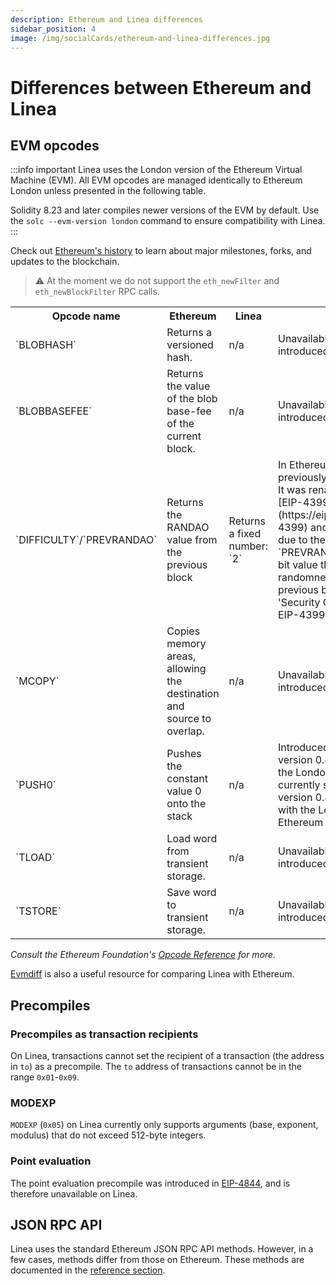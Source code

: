 ```yaml
---
description: Ethereum and Linea differences
sidebar_position: 4
image: /img/socialCards/ethereum-and-linea-differences.jpg
---
```


# Differences between Ethereum and Linea

## EVM opcodes

:::info important
Linea uses the London version of the Ethereum Virtual Machine (EVM). All EVM opcodes are managed
identically to Ethereum London unless presented in the following table.

Solidity 8.23 and later compiles newer versions of the EVM by default. Use the `solc --evm-version london`
command to ensure compatibility with Linea.
:::

Check out [Ethereum's history](https://ethereum.org/en/history/) to learn about major milestones, 
forks, and updates to the blockchain.

> ⚠️ At the moment we do not support the `eth_newFilter` and `eth_newBlockFilter` RPC calls.

<table>
    <tr>
        <th>Opcode name</th> 
        <th>Ethereum</th>
        <th>Linea</th>
        <th>Explanation</th>
    </tr>
    <tr>
        <td>`BLOBHASH`</td>
        <td>Returns a versioned hash.</td>
        <td>n/a</td>
        <td>Unavailable on Linea due to being introduced in the Cancun upgrade.</td>
    </tr>
    <tr>
        <td>`BLOBBASEFEE`</td>
        <td>Returns the value of the blob base-fee of the current block.</td>
        <td>n/a</td>
        <td>Unavailable on Linea due to being introduced in the Cancun upgrade.</td>
    </tr>
        <tr>
        <td>`DIFFICULTY`/`PREVRANDAO`</td>
        <td>Returns the RANDAO value from the previous block</td>
        <td>Returns a fixed number: `2`</td>
        <td>In Ethereum, `PREVRANDAO` was previously known as `DIFFICULTY`. It was renamed to 
        `PREVRANDAO` in [EIP-4399](https://eips.ethereum.org/EIPS/eip-4399) and its functionality 
        changed due to the switch from PoW to PoS. `PREVRANDAO` returns a full 256-bit value that 
        represents the randomness beacon output of the previous block. For more, see the 'Security 
        Considerations' section of EIP-4399.</td>
    </tr>
    <tr>
        <td>`MCOPY`</td>
        <td>Copies memory areas, allowing the destination and source to overlap.</td>
        <td>n/a</td>
        <td>Unavailable on Linea due to being introduced in the Cancun upgrade.</td>
    </tr>
        <tr>
        <td>`PUSH0`</td>
        <td>Pushes the constant value 0 onto the stack</td>
        <td>n/a</td>
        <td>Introduced in Solidity compiler version 0.8.20, which came after the London release. 
        However, Linea currently supports Solidity compiler version 0.8.19 and lower, aligning with 
        the London release of the Ethereum Mainnet.</td>
    </tr>
    <tr>
        <td>`TLOAD`</td>
        <td>Load word from transient storage.</td>
        <td>n/a</td>
        <td>Unavailable on Linea due to being introduced in the Cancun upgrade.</td>
    </tr>
    <tr>
        <td>`TSTORE`</td>
        <td>Save word to transient storage.</td>
        <td>n/a</td>
        <td>Unavailable on Linea due to being introduced in the Cancun upgrade.</td>
    </tr>
</table>

_Consult the Ethereum Foundation's [Opcode Reference](https://ethereum.org/en/developers/docs/evm/opcodes/) 
for more._

[Evmdiff](https://www.evmdiff.com) is also a useful resource for comparing Linea with Ethereum.

## Precompiles

### Precompiles as transaction recipients

On Linea, transactions cannot set the recipient of a transaction (the address in `to`) as a 
precompile. The `to` address of transactions cannot be in the range `0x01`-`0x09`.

### MODEXP

`MODEXP` (`0x05`) on Linea currently only supports arguments (base, exponent, modulus) that do not 
exceed 512-byte integers.

### Point evaluation

The point evaluation precompile was introduced in [EIP-4844](https://eips.ethereum.org/EIPS/eip-4844#point-evaluation-precompile), and is therefore unavailable on Linea. 

## JSON RPC API

Linea uses the standard Ethereum JSON RPC API methods. However, in a few cases, methods differ from 
those on Ethereum. These methods are documented in the [reference section](../reference/api/).
